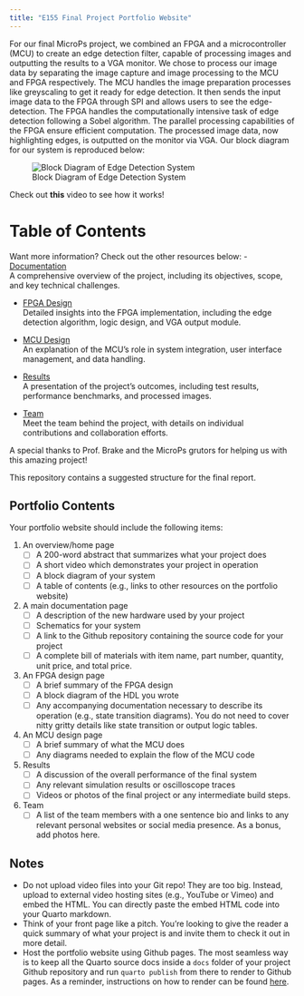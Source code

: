 ```yaml
---
title: "E155 Final Project Portfolio Website"
---
```






For our final MicroPs project, we combined an FPGA and a microcontroller (MCU) to create an edge detection filter, capable of processing images and outputting the results to a VGA monitor. We chose to process our image data by separating the image capture and image processing to the MCU and FPGA respectively. The MCU handles the image preparation processes like greyscaling to get it ready for edge detection. It then sends the input image data to the FPGA through SPI and allows users to see the edge-detection. The FPGA handles the computationally intensive task of edge detection following a Sobel algorithm. The parallel processing capabilities of the FPGA ensure efficient computation. The processed image data, now highlighting edges, is outputted on the monitor via VGA. Our block diagram for our system is reproduced below:




:::{.figure}
![Block Diagram of Edge Detection System](../images/block-diagram.png)
:::


Check out **this** video to see how it works!


# Table of Contents
Want more information? Check out the other resources below:
- [Documentation](documentation.qmd)  
  A comprehensive overview of the project, including its objectives, scope, and key technical challenges.  


- [FPGA Design](fpga-design.qmd)  
  Detailed insights into the FPGA implementation, including the edge detection algorithm, logic design, and VGA output module.  


- [MCU Design](mcu-design.qmd)  
  An explanation of the MCU's role in system integration, user interface management, and data handling.  


- [Results](results.qmd)  
  A presentation of the project's outcomes, including test results, performance benchmarks, and processed images.  


- [Team](team.qmd)  
  Meet the team behind the project, with details on individual contributions and collaboration efforts.  


A special thanks to Prof. Brake and the MicroPs grutors for helping us with this amazing project!


















This repository contains a suggested structure for the final report.

## Portfolio Contents

Your portfolio website should include the following items:

1. An overview/home page
   - [ ] A 200-word abstract that summarizes what your project does
   - [ ] A short video which demonstrates your project in operation
   - [ ] A block diagram of your system
   - [ ] A table of contents (e.g., links to other resources on the portfolio website)
2. A main documentation page
   - [ ] A description of the new hardware used by your project
   - [ ] Schematics for your system
   - [ ] A link to the Github repository containing the source code for your project
   - [ ] A complete bill of materials with item name, part number, quantity, unit price, and total price.
3. An FPGA design page
   - [ ] A brief summary of the FPGA design
   - [ ] A block diagram of the HDL you wrote
   - [ ] Any accompanying documentation necessary to describe its operation (e.g., state transition diagrams). You do not need to cover nitty gritty details like state transition or output logic tables.
4. An MCU design page
   - [ ] A brief summary of what the MCU does
   - [ ] Any diagrams needed to explain the flow of the MCU code
5. Results
   - [ ] A discussion of the overall performance of the final system
   - [ ] Any relevant simulation results or oscilloscope traces
   - [ ] Videos or photos of the final project or any intermediate build steps.
6. Team
   - [ ] A list of the team members with a one sentence bio and links to any relevant personal websites or social media presence. As a bonus, add photos here.

## Notes

- Do not upload video files into your Git repo! They are too big. Instead, upload to external video hosting sites (e.g., YouTube or Vimeo) and embed the HTML. You can directly paste the embed HTML code into your Quarto markdown.
- Think of your front page like a pitch. You're looking to give the reader a quick summary of what your project is and invite them to check it out in more detail.
- Host the portfolio website using Github pages. The most seamless way is to keep all the Quarto source docs inside a `docs` folder of your project Github repository and run `quarto publish` from there to render to Github pages. As a reminder, instructions on how to render can be found [here](https://quarto.org/docs/publishing/github-pages.html#publish-command).